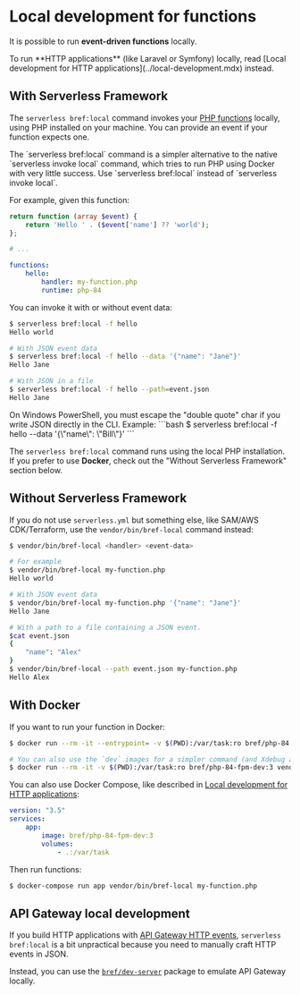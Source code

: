 
# Local development for functions

It is possible to run **event-driven functions** locally.

<Callout>
    To run **HTTP applications** (like Laravel or Symfony) locally, read [Local development for HTTP applications](../local-development.mdx) instead.
</Callout>

## With Serverless Framework

The `serverless bref:local` command invokes your [PHP functions](/docs/runtimes/function.md) locally, using PHP installed on your machine. You can provide an event if your function expects one.

<Callout type="info">
    The `serverless bref:local` command is a simpler alternative to the native `serverless invoke local` command, which tries to run PHP using Docker with very little success. Use `serverless bref:local` instead of `serverless invoke local`.
</Callout>

For example, given this function:

```php filename="my-function.php"
return function (array $event) {
    return 'Hello ' . ($event['name'] ?? 'world');
};
```

```yml filename="serverless.yml"
# ...

functions:
    hello:
        handler: my-function.php
        runtime: php-84
```

You can invoke it with or without event data:

```bash
$ serverless bref:local -f hello
Hello world

# With JSON event data
$ serverless bref:local -f hello --data '{"name": "Jane"}'
Hello Jane

# With JSON in a file
$ serverless bref:local -f hello --path=event.json
Hello Jane
```

<Callout type="warning">
    On Windows PowerShell, you must escape the "double quote" char if you write JSON directly in the CLI. Example:
    ```bash
    $ serverless bref:local -f hello --data '{\"name\": \"Bill\"}'
    ```
</Callout>

The `serverless bref:local` command runs using the local PHP installation. If you prefer to use **Docker**, check out the "Without Serverless Framework" section below.

## Without Serverless Framework

If you do not use `serverless.yml` but something else, like SAM/AWS CDK/Terraform, use the `vendor/bin/bref-local` command instead:

```bash
$ vendor/bin/bref-local <handler> <event-data>

# For example
$ vendor/bin/bref-local my-function.php
Hello world

# With JSON event data
$ vendor/bin/bref-local my-function.php '{"name": "Jane"}'
Hello Jane

# With a path to a file containing a JSON event.
$cat event.json
{
    "name": "Alex"
}
$ vendor/bin/bref-local --path event.json my-function.php
Hello Alex
```

## With Docker

If you want to run your function in Docker:

```bash
$ docker run --rm -it --entrypoint= -v $(PWD):/var/task:ro bref/php-84:3 vendor/bin/bref-local my-function.php

# You can also use the `dev` images for a simpler command (and Xdebug and Blackfire in the image):
$ docker run --rm -it -v $(PWD):/var/task:ro bref/php-84-fpm-dev:3 vendor/bin/bref-local my-function.php
```

You can also use Docker Compose, like described in [Local development for HTTP applications](../local-development.mdx):

```yml filename="docker-compose.yml"
version: "3.5"
services:
    app:
        image: bref/php-84-fpm-dev:3
        volumes:
            - .:/var/task
```

Then run functions:

```bash
$ docker-compose run app vendor/bin/bref-local my-function.php
```

## API Gateway local development

If you build HTTP applications with [API Gateway HTTP events](../function/handlers.md#api-gateway-http-events), `serverless bref:local` is a bit unpractical because you need to manually craft HTTP events in JSON.

Instead, you can use the [`bref/dev-server`](https://github.com/brefphp/dev-server) package to emulate API Gateway locally.
